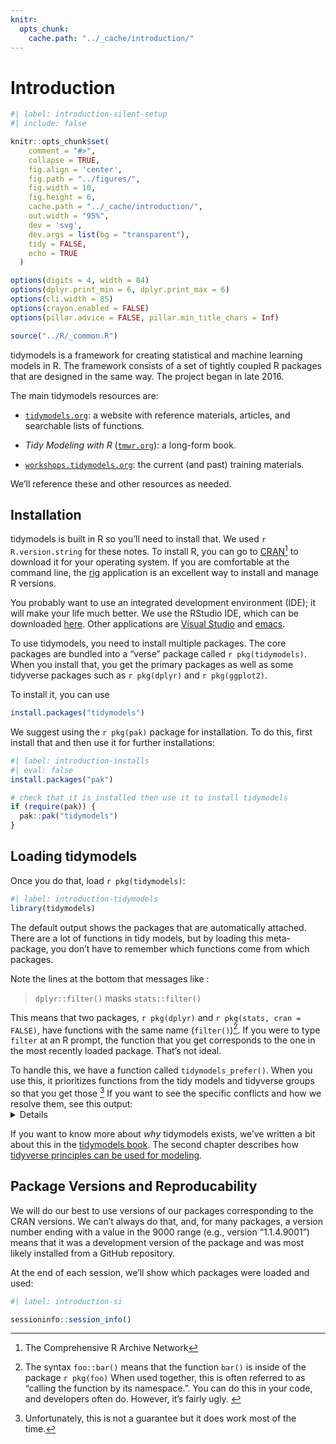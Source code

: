 ```yaml
---
knitr:
  opts_chunk:
    cache.path: "../_cache/introduction/"
---
```


# Introduction {#sec-introduction}

```r
#| label: introduction-silent-setup
#| include: false

knitr::opts_chunk$set(
    comment = "#>",
    collapse = TRUE,
    fig.align = 'center',
    fig.path = "../figures/",
    fig.width = 10,
    fig.height = 6,
    cache.path = "../_cache/introduction/",
    out.width = "95%",
    dev = 'svg',
    dev.args = list(bg = "transparent"),
    tidy = FALSE,
    echo = TRUE
  )

options(digits = 4, width = 84)
options(dplyr.print_min = 6, dplyr.print_max = 6)
options(cli.width = 85)
options(crayon.enabled = FALSE)
options(pillar.advice = FALSE, pillar.min_title_chars = Inf)

source("../R/_common.R")
```

tidymodels is a framework for creating statistical and machine learning models in R. The framework consists of a set of tightly coupled R packages that are designed in the same way. The project began in late 2016. 

The main tidymodels resources are:

- [`tidymodels.org`](https://www.tidymodels.org/): a website with reference materials, articles, and searchable lists of functions.

- _Tidy Modeling with R_ ([`tmwr.org`](https://www.tmwr.org/)): a long-form book.

- [`workshops.tidymodels.org`](https:/workshops.tidymodels.org/): the current (and past) training materials.

We'll reference these and other resources as needed. 

## Installation

tidymodels is built in R so you'll need to install that. We used `r R.version.string` for these notes. To install R, you can go to [CRAN](https://cran.r-project.org/)^[The Comprehensive R Archive Network] to download it for your operating system. If you are comfortable at the command line, the [rig](https://github.com/r-lib/rig) application is an excellent way to install and manage R versions. 

You probably want to use an integrated development environment (IDE); it will make your life much better. We use the RStudio IDE, which can be downloaded [here](https://posit.co/downloads/). Other applications are [Visual Studio](https://code.visualstudio.com/docs/languages/r) and [emacs](https://ess.r-project.org). 

To use tidymodels, you need to install multiple packages. The core packages are bundled into a "verse" package called `r pkg(tidymodels)`. When you install that, you get the primary packages as well as some tidyverse packages such as  `r pkg(dplyr)` and `r pkg(ggplot2)`.

To install it, you can use 

```r
install.packages("tidymodels")
```

We suggest using the `r pkg(pak)` package for installation. To do this, first install that and then use it for further installations: 

```r
#| label: introduction-installs
#| eval: false
install.packages("pak")

# check that it is installed then use it to install tidymodels
if (require(pak)) {
  pak::pak("tidymodels")
}

```

## Loading tidymodels

Once you do that, load `r pkg(tidymodels)`: 

```r
#| label: introduction-tidymodels
library(tidymodels)
```

The default output shows the packages that are automatically attached. There are a lot of functions in tidy models, but by loading this meta-package, you don't have to remember which functions come from which packages. 

Note the lines at the bottom that messages like   : 

> `dplyr::filter()`  masks `stats::filter()`

This means that two packages, `r pkg(dplyr)` and `r pkg(stats, cran = FALSE)`, have functions with the same name (`filter()`)^[The syntax `foo::bar()` means that the function `bar()` is inside of the package `r pkg(foo)` When used together, this is often referred to as "calling the function by its namespace.". You can do this in your code, and developers often do. However, it's fairly ugly.  ]. If you were to type `filter` at an R prompt, the function that you get corresponds to the one in the most recently loaded package. That's not ideal.

To handle this, we have a function called `tidymodels_prefer()`. When you use this, it prioritizes functions from the tidy models and tidyverse groups so that you get those ^[Unfortunately, this is not a guarantee but it does work most of the time.] If you want to see the specific conflicts and how we resolve them, see this output: 
<details>
```r
#| label: introduction-prefer
tidymodels_prefer(quiet = FALSE)
```
</details>

If you want to know more about _why_ tidymodels exists, we've written a bit about this in the [tidymodels book](https://www.tmwr.org/software-modeling). The second chapter describes how [tidyverse principles can be used for modeling](https://www.tmwr.org/tidyverse). 

## Package Versions and Reproducability

We will do our best to use versions of our packages corresponding to the CRAN versions. We can't always do that, and, for many packages, a version number ending with a value in the 9000 range (e.g., version "1.1.4.9001") means that it was a development version of the package and was most likely installed from a GitHub repository. 

At the end of each session, we'll show which packages were loaded and used: 

```r
#| label: introduction-si

sessioninfo::session_info()
```

